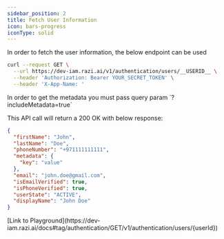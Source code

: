 ```yaml
---
sidebar_position: 2
title: Fetch User Information
icon: bars-progress
iconType: solid
---
```




<LoggedInWarning />

In order to fetch the user information, the below endpoint can be used

```bash
curl --request GET \
  --url https://dev-iam.razi.ai/v1/authentication/users/__USERID__ \
  --header 'Authorization: Bearer YOUR_SECRET_TOKEN' \
  --header 'X-App-Name: '
```

<Note>
In order to get the metadata you must pass query param `?includeMetadata=true`
</Note>

This API call will return a 200 OK with below response:

```json
{
  "firstName": "John",
  "lastName": "Doe",
  "phoneNumber": "+971111111111",
  "metadata": {
    "key": "value"
  },
  "email": "john.doe@gmail.com",
  "isEmailVerified": true,
  "isPhoneVerified": true,
  "userState": "ACTIVE",
  "displayName": "John Doe"
}
```
<Tip>
[Link to Playground](https://dev-iam.razi.ai/docs#tag/authentication/GET/v1/authentication/users/{userId})
</Tip>